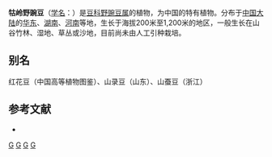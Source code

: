 {{Speciesbox
| genus = Vicia
| species = kulingiana
| authority = Bailey
}}

'''牯岭野豌豆'''（[[学名|学名]]：{{lang|la|''Vicia kulingiana''}}）是[[豆科|豆科]][[野豌豆属|野豌豆属]]的植物，为中国的特有植物。分布于[[中国大陆|中国大陆]]的[[华东|华东]]、[[湖南|湖南]]、[[河南|河南]]等地，生长于海拔200米至1,200米的地区，一般生长在山谷竹林、湿地、草丛或沙地，目前尚未由人工引种栽培。

== 别名 ==
红花豆（中国高等植物图鉴）、山录豆（山东）、山蚕豆（浙江）

== 参考文献 ==
<div class="references-small">
* {{cite web| url =http://www.bioinfo.cn/db05/KmzwSpecies.php?action=view&id=16694| title =牯岭野豌豆| work =《中国高等植物数据库全库》| publisher =中国科学院微生物研究所| author =昆明植物研究所| accessdate =2009-02-25| archive-date =2018-06-28| archive-url =https://web.archive.org/web/20180628204035/http://www.bioinfo.cn/db05/KmzwSpecies.php?action=view| dead-url =yes}}
</div>

{{Taxonbar}}

[[Category:野豌豆属|G]]
[[Category:中國特有植物|G]]
[[Category:湖南植物|G]]
[[Category:河南植物|G]]